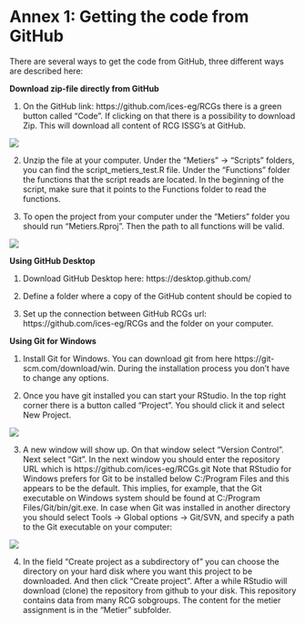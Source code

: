 # Annex 1: Getting the code from GitHub {-}

There are several ways to get the code from GitHub, three different ways are described here:

**Download zip-file directly from GitHub** 


1.	On the GitHub link: https://github.com/ices-eg/RCGs there is a green button called “Code”. If clicking on that there is a possibility to download Zip. This will download all content of RCG ISSG’s at GitHub. 

![](annex1.png)

2.	Unzip the file at your computer. Under the “Metiers” -> “Scripts” folders, you can find the script_metiers_test.R file. Under the “Functions” folder the functions that the script reads are located. In the beginning of the script, make sure that it points to the Functions folder to read the functions.

3.	To open the project from your computer under the “Metiers” folder  you should run “Metiers.Rproj”. Then the path to all functions will be valid.

![](annex2.png)
 
**Using GitHub Desktop**


1.	Download GitHub Desktop here: https://desktop.github.com/

2.	Define a folder where a copy of the GitHub content should be copied to

3.	Set up the connection between GitHub RCGs url: https://github.com/ices-eg/RCGs and the folder on your computer. 


**Using Git for Windows**

1.	Install Git for Windows. You can download git from here https://git-scm.com/download/win. During the installation process you don’t have to change any options.

2.	Once you have git installed you can start your RStudio. In the top right corner there is a button called “Project”. You should click it and select New Project.

![](annex3.png)

3.	A new window will show up. On that window select “Version Control”. Next select “Git”. In the next window you should enter the repository URL which is https://github.com/ices-eg/RCGs.git
Note that RStudio for Windows prefers for Git to be installed below C:/Program Files and this appears to be the default. This implies, for example, that the Git executable on Windows system should be found at C:/Program Files/Git/bin/git.exe.
In case when Git was installed in another directory you should select Tools -> Global options -> Git/SVN, and specify a path to the Git executable on your computer:

![](annex4.png)

4.	In the field “Create project as a subdirectory of” you can choose the directory on your hard disk where you want this project to be downloaded. And then click “Create project”. After a while RStudio will download (clone) the repository from github to your disk. This repository contains data from many RCG sobgroups. The content for the metier assignment is in the “Metier” subfolder.
